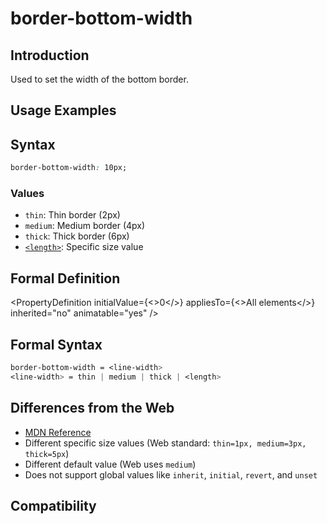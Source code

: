 # border-bottom-width

## Introduction

Used to set the width of the bottom border.

## Usage Examples


<Go
  example="css-api"
  defaultFile="src/border-bottom-width/App.tsx"
  img="/assets/doc/css/border-bottom-width.jpg"
  defaultEntryFile="dist/border-bottom-width.lynx.bundle"
  entry="src/border-bottom-width"
/>

## Syntax

```css
border-bottom-width: 10px;
```

### Values

- `thin`: Thin border (2px)
- `medium`: Medium border (4px)
- `thick`: Thick border (6px)
- [`<length>`](api/css/data-type/length.mdx): Specific size value

## Formal Definition


<PropertyDefinition
  initialValue={<>0</>}
  appliesTo={<>All elements</>}
  inherited="no"
  animatable="yes"
/>

## Formal Syntax

```css
border-bottom-width = <line-width>
<line-width> = thin | medium | thick | <length>
```

## Differences from the Web

- [MDN Reference](https://developer.mozilla.org/en-US/docs/Web/CSS/border-bottom-width)
- Different specific size values (Web standard: `thin=1px, medium=3px, thick=5px`)
- Different default value (Web uses `medium`)
- Does not support global values like `inherit`, `initial`, `revert`, and `unset`

## Compatibility


<LegacyCompatTable metadata="css/properties/border-bottom-width" />
